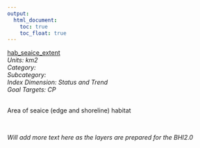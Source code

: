 ```yaml
---
output:
  html_document:
    toc: true
    toc_float: true
---
```


[hab_seaice_extent](https://github.com/OHI-Science/bhi/blob/master/baltic/layers/hab_seaice_extent_gl2018.csv)\
*Units: km2*\
*Category:*\
*Subcategory:*\
*Index Dimension: Status and Trend*\
*Goal Targets: CP*\
<br>

Area of seaice (edge and shoreline) habitat

<br>

*Will add more text here as the layers are prepared for the BHI2.0*

<br>



<br>

